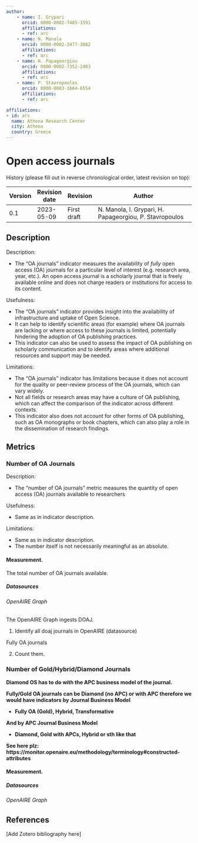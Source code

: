 ```yaml
---
author:
    - name: I. Grypari
      orcid: 0000-0002-7485-1591
      affiliations:
      - ref: arc
    - name: N. Manola
      orcid: 0000-0002-3477-3082
      affiliations:
      - ref: arc
    - name: H. Papageorgiou
      orcid: 0000-0002-7352-2403
      affiliations:
      - ref: arc
    - name: P. Stavropoulos
      orcid: 0000-0003-1664-6554
      affiliations:
      - ref: arc

affiliations:
- id: arc
  name: Athena Research Center
  city: Athena
  country: Greece
---
```


# Open access journals {#open-access-journals .unnumbered}

History (please fill out in reverse chronological order, latest revision on top):

| Version | Revision date | Revision    | Author                                                  |
|---------|---------------|-------------|---------------------------------------------------------|
| 0.1     | 2023-05-09    | First draft | N. Manola, I. Grypari, H. Papageorgiou, P. Stavropoulos |

## Description

Description:

-   The "OA journals" indicator measures the availability of *fully* open access (OA) journals for a particular level of interest (e.g. research area, year, etc.). An open access journal is a scholarly journal that is freely available online and does not charge readers or institutions for access to its content.

Usefulness:

-   The "OA journals" indicator provides insight into the availability of infrastructure and uptake of Open Science.
-   It can help to identify scientific areas (for example) where OA journals are lacking or where access to these journals is limited, potentially hindering the adoption of OA publishing practices.
-   This indicator can also be used to assess the impact of OA publishing on scholarly communication and to identify areas where additional resources and support may be needed.

Limitations:

-   The "OA journals" indicator has limitations because it does not account for the quality or peer-review process of the OA journals, which can vary widely.
-   Not all fields or research areas may have a culture of OA publishing, which can affect the comparison of the indicator across different contexts.
-   This indicator also does not account for other forms of OA publishing, such as OA monographs or book chapters, which can also play a role in the dissemination of research findings.

## Metrics

### Number of OA Journals

Description:

-   The "number of OA journals" metric measures the quantity of open access (OA) journals available to researchers

Usefulness:

-   Same as in indicator description.

Limitations:

-   Same as in indicator description.
-   The number itself is not necessarily meaningful as an absolute.

#### Measurement.

The total number of OA journals available.

##### Datasources

###### OpenAIRE Graph

The OpenAIRE Graph ingests DOAJ.

1.  Identify all doaj journals in OpenAIRE (datasource)

Fully OA journals

2.  Count them.

### Number of Gold/Hybrid/Diamond Journals

**Diamond OS has to do with the APC business model of the journal.**

**Fully/Gold OA journals can be Diamond (no APC) or with APC therefore we would have indicators by Journal Business Model**

-   **Fully OA (Gold), Hybrid, Transformative**

**And by APC Journal Business Model**

-   **Diamond, Gold with APCs, Hybrid or sth like that**

**See here plz: https://monitor.openaire.eu/methodology/terminology\#constructed-attributes**

#### Measurement.

##### Datasources

###### OpenAIRE Graph

## References

\[Add Zotero bibliography here\]
